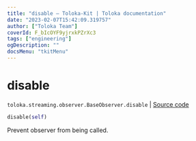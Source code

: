 ```yaml
---
title: "disable — Toloka-Kit | Toloka documentation"
date: "2023-02-07T15:42:09.319757"
author: ["Toloka Team"]
coverId: F_bIcOYF9yjrxkPZrXc3
tags: ["engineering"]
ogDescription: ""
docsMenu: "tkitMenu"
---
```


# disable
`toloka.streaming.observer.BaseObserver.disable` | [Source code](https://github.com/Toloka/toloka-kit/blob/v1.1.3/src/streaming/observer.py#L47)

```python
disable(self)
```

Prevent observer from being called.